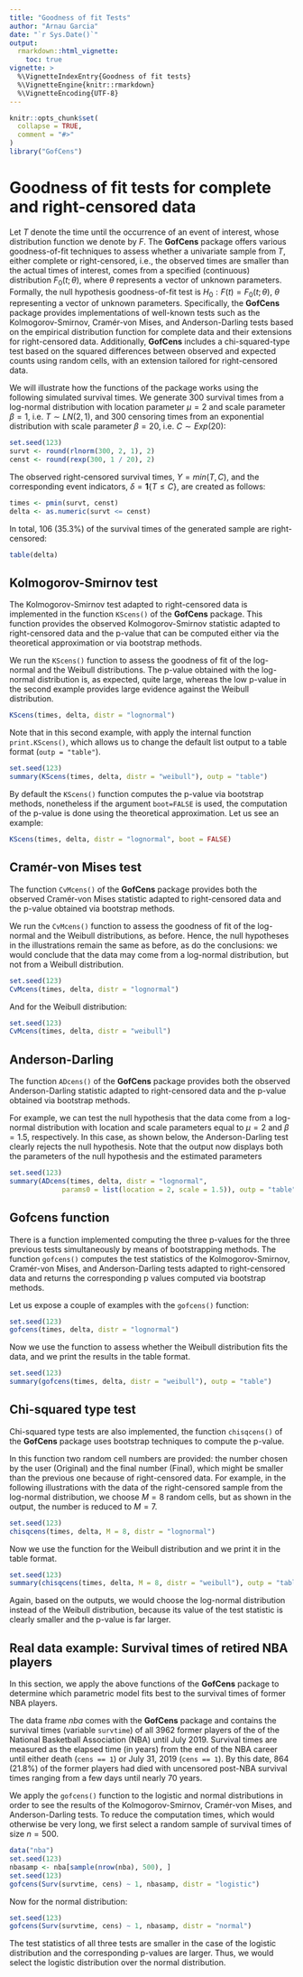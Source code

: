 ```yaml
---
title: "Goodness of fit Tests"
author: "Arnau Garcia"
date: "`r Sys.Date()`"
output:
  rmarkdown::html_vignette:
    toc: true
vignette: >
  %\VignetteIndexEntry{Goodness of fit tests}
  %\VignetteEngine{knitr::rmarkdown}
  %\VignetteEncoding{UTF-8}
---
```


```r
knitr::opts_chunk$set(
  collapse = TRUE,
  comment = "#>"
)
library("GofCens")
```

# Goodness of fit tests for complete and right-censored data

Let $T$ denote the time until the occurrence of an event of interest, whose distribution function we denote by $F$. The **GofCens** package offers various goodness-of-fit techniques to assess whether a univariate sample from $T$, either complete or right-censored, i.e., the observed times are smaller than the actual times of interest, comes from a specified (continuous) distribution $F_0(t;\theta)$, where $\theta$ represents a vector of unknown parameters. Formally, the null hypothesis goodness-of-fit test is $H_0: F(t)=F_0(t;\theta)$, $\theta$ representing a vector of unknown parameters. Specifically, the **GofCens** package provides implementations of well-known tests such as the Kolmogorov-Smirnov, Cramér-von Mises, and Anderson-Darling tests based on the empirical distribution function for complete data and their extensions for right-censored data. Additionally, **GofCens** includes a chi-squared-type test based on the squared differences between observed and expected counts using random cells, with an extension tailored for right-censored data.

We will illustrate how the functions of the package works using the following simulated survival times. We generate $300$ survival times from a log-normal distribution with location parameter $\mu = 2$ and scale parameter $\beta=1$, i.e. $T\sim LN(2,1)$, and $300$ censoring times from an exponential distribution with scale parameter $\beta=20$, i.e. $C\sim Exp(20)$:

```r
set.seed(123)
survt <- round(rlnorm(300, 2, 1), 2)
censt <- round(rexp(300, 1 / 20), 2)
```

The observed right-censored survival times, $Y = min(T, C)$, and the corresponding event indicators, $\delta = \boldsymbol{1}\{T \leq C\}$, are created as follows:

```r
times <- pmin(survt, censt)
delta <- as.numeric(survt <= censt)
```

In total, $106$ ($35.3\%$) of the survival times of the generated sample are right-censored:

```r
table(delta)
```

## Kolmogorov-Smirnov test

The Kolmogorov-Smirnov test adapted to right-censored data is implemented in the function `KScens()` of the **GofCens** package. This function provides the observed Kolmogorov-Smirnov statistic adapted to right-censored data and the p-value that can be computed either via the theoretical approximation or via bootstrap methods. 

We run the `KScens()` function to assess the goodness of fit of the log-normal and the Weibull distributions. The p-value obtained with the log-normal distribution is, as expected, quite large, whereas the low p-value in the second example provides large evidence against the Weibull distribution. 


```r
KScens(times, delta, distr = "lognormal")
```

Note that in this second example, with apply the internal function `print.KScens()`, which allows us to change the default list output to a table format (`outp = "table"`).

```r
set.seed(123)
summary(KScens(times, delta, distr = "weibull"), outp = "table")
```

By default the `KScens()` function computes the p-value via bootstrap methods, nonetheless if the argument `boot=FALSE` is used, the computation of the p-value is done using the theoretical approximation. Let us see an example:

```r
KScens(times, delta, distr = "lognormal", boot = FALSE)
```


##  Cramér-von Mises test 

The function `CvMcens()` of the **GofCens** package provides both the observed Cramér-von Mises statistic adapted to right-censored data and the p-value obtained via bootstrap methods.

We run the `CvMcens()` function to assess the goodness of fit of the log-normal and the Weibull distributions, as before. Hence, the null hypotheses in the illustrations remain the same as before, as do the conclusions: we would conclude that the data may come from a log-normal distribution, but not from a Weibull distribution.

```r
set.seed(123)
CvMcens(times, delta, distr = "lognormal")
```

And for the Weibull distribution:

```r
set.seed(123)
CvMcens(times, delta, distr = "weibull")
```


##  Anderson-Darling

The function `ADcens()` of the **GofCens** package provides both the observed Anderson-Darling statistic adapted to right-censored data and the p-value obtained via bootstrap methods.

For example, we can test the null hypothesis that the data come from a log-normal distribution with location and scale parameters equal to $\mu=2$ and $\beta=1.5$, respectively. In this case, as shown below, the Anderson-Darling test clearly rejects the null hypothesis. Note that the output now displays both the parameters of the null hypothesis and the estimated parameters

```r
set.seed(123)
summary(ADcens(times, delta, distr = "lognormal", 
             params0 = list(location = 2, scale = 1.5)), outp = "table")
```

## Gofcens function

There is a function implemented computing the three p-values for the three previous tests simultaneously by means of bootstrapping methods. The function `gofcens()` computes the test statistics of the Kolmogorov-Smirnov, Cramér-von Mises, and Anderson-Darling tests adapted to right-censored data and returns the corresponding p values computed via bootstrap methods.

Let us expose a couple of examples with the `gofcens()` function:

```r
set.seed(123)
gofcens(times, delta, distr = "lognormal")
```

Now we use the function to assess whether the Weibull distribution fits the data, and we print the results in the table format.

```r
set.seed(123)
summary(gofcens(times, delta, distr = "weibull"), outp = "table")
```


## Chi-squared type test

Chi-squared type tests are also implemented, the function `chisqcens()` of the **GofCens** package uses bootstrap techniques to compute the p-value.

In this function two random cell numbers are provided: the number chosen by the user (Original) and the final number (Final), which might be smaller than the previous one because of right-censored data. For example, in the following illustrations with the data of the right-censored sample from the log-normal distribution, we choose $M = 8$ random cells, but as shown in the output, the number is reduced to $M = 7$.

```r
set.seed(123)
chisqcens(times, delta, M = 8, distr = "lognormal")
```

Now we use the function for the Weibull distribution and we print it in the table format.

```r
set.seed(123)
summary(chisqcens(times, delta, M = 8, distr = "weibull"), outp = "table")
```

Again, based on the outputs, we would choose the log-normal distribution instead of the Weibull distribution, because its value of the test statistic is clearly smaller and the p-value is far larger.

## Real data example: Survival times of retired NBA players

In this section, we apply the above functions of the **GofCens** package to determine which parametric model fits best to the survival times of former NBA players.

The data frame *nba* comes with the **GofCens** package and contains the survival times (variable `survtime`) of all $3962$ former players of the of the National Basketball Association (NBA) until July 2019. Survival times are measured as the elapsed time (in years) from the end of the NBA career until either death (`cens == 1`) or July 31, 2019 (`cens == 1`). By this date, $864$ ($21.8\%$) of the former players had died with uncensored post-NBA survival times ranging from a few days until nearly 70 years.

We apply the `gofcens()` function to the logistic and normal distributions in order to see the results of the Kolmogorov-Smirnov, Cramér-von Mises, and Anderson-Darling tests. To reduce the computation times, which would otherwise be very long, we first select a random sample of survival times of size $n=500$. 

```r
data("nba")
set.seed(123)
nbasamp <- nba[sample(nrow(nba), 500), ]
set.seed(123)
gofcens(Surv(survtime, cens) ~ 1, nbasamp, distr = "logistic")
```

Now for the normal distribution:

```r
set.seed(123)
gofcens(Surv(survtime, cens) ~ 1, nbasamp, distr = "normal")
```

The test statistics of all three tests are smaller in the case of the logistic distribution and the corresponding p-values are larger. Thus, we would select the logistic distribution over the normal distribution.
